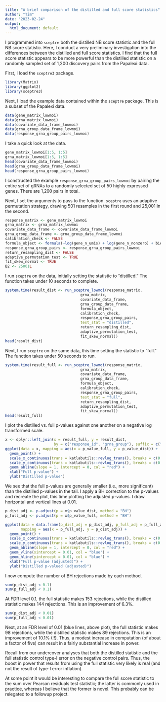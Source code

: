 ```yaml
---
title: "A brief comparison of the distilled and full score statistics"
author: "Tim"
date: "2023-02-24"
output:
  html_document: default
---
```


I programmed into `sceptre` both the distilled NB score statistic and the full NB score statistic. Here, I conduct a very preliminary investigation into the differences between the distilled and full score statistics. I find that the full score statistic appears to be more powerful than the distilled statistic on a randomly sampled set of 1,200 discovery pairs from the Papalexi data.

First, I load the `sceptre3` package.

```r
library(Matrix)
library(ggplot2)
library(sceptre3)
```

Next, I load the example data contained within the `sceptre` package. This is a subset of the Papalexi data.

```r
data(gene_matrix_lowmoi)
data(grna_matrix_lowmoi)
data(covariate_data_frame_lowmoi)
data(grna_group_data_frame_lowmoi)
data(response_grna_group_pairs_lowmoi)
```

I take a quick look at the data.

```r
gene_matrix_lowmoi[1:5, 1:5]
grna_matrix_lowmoi[1:5, 1:5]
head(covariate_data_frame_lowmoi)
head(grna_group_data_frame_lowmoi)
head(response_grna_group_pairs_lowmoi)
```

I constructed the example `response_grna_group_pairs_lowmoi` by pairing the entire set of gRNAs to a randomly selected set of 50 highly expressed genes. There are 1,200 pairs in total.

Next, I set the arguments to pass to the function. `sceptre` uses an adaptive permutation strategy, drawing 501 resamples in the first round and 25,001 in the second.

```r
response_matrix <- gene_matrix_lowmoi
grna_matrix <- grna_matrix_lowmoi
covariate_data_frame <- covariate_data_frame_lowmoi
grna_group_data_frame <- grna_group_data_frame_lowmoi
calibration_check <- FALSE
formula_object <- formula(~log(gene_n_umis) + log(gene_n_nonzero) + bio_rep + phase + p_mito)
response_grna_group_pairs <- response_grna_group_pairs_lowmoi
return_resampling_dist <- FALSE
adaptive_permutation_test <- TRUE
fit_skew_normal <- TRUE
B2 <- 25001L
```

I run `sceptre` on the data, initially setting the statistic to "distilled." The function takes under 10 seconds to complete.

```r
system.time(result_dist <- run_sceptre_lowmoi(response_matrix,
                                  grna_matrix,
                                  covariate_data_frame,
                                  grna_group_data_frame,
                                  formula_object,
                                  calibration_check,
                                  response_grna_group_pairs,
                                  test_stat = "distilled",
                                  return_resampling_dist,
                                  adaptive_permutation_test,
                                  fit_skew_normal))
head(result_dist)
```

Next, I run `sceptre` on the same data, this time setting the statistic to "full." The function takes under 50 seconds to run.

```r
system.time(result_full <- run_sceptre_lowmoi(response_matrix,
                                  grna_matrix,
                                  covariate_data_frame,
                                  grna_group_data_frame,
                                  formula_object,
                                  calibration_check,
                                  response_grna_group_pairs,
                                  test_stat = "full",
                                  return_resampling_dist,
                                  adaptive_permutation_test,
                                  fit_skew_normal))
head(result_full)
```

I plot the distilled vs. full p-values against one another on a negative log transformed scale.

```r
x <- dplyr::left_join(x = result_full, y = result_dist,
                      by = c("response_id", "grna_group"), suffix = c("_full", "_dist"))
ggplot(data = x, mapping = aes(x = p_value_full, y = p_value_dist)) +
  geom_point() +
  scale_x_continuous(trans = katlabutils::revlog_trans(), breaks = c(0.1, 0.01, 0.001, 0.0001)) +
  scale_y_continuous(trans = katlabutils::revlog_trans(), breaks = c(0.1, 0.01, 0.001, 0.0001)) +
  geom_abline(slope = 1, intercept = 0, col = "red") +
  xlab("Full p-value") +
  ylab("Distilled p-value")
```

We see that the full p-values are generally smaller (i.e., more significant) than the distilled p-values in the tail. I apply a BH correction to the p-values and recreate the plot, this time plotting the adjusted p-values. I draw horizontal and vertical lines at 0.01.

```r
p_dist_adj <- p.adjust(p = x$p_value_dist, method = "BH")
p_full_adj <- p.adjust(p = x$p_value_full, method = "BH")
```

```r
ggplot(data = data.frame(p_dist_adj = p_dist_adj, p_full_adj = p_full_adj),
       mapping = aes(x = p_full_adj, y = p_dist_adj)) +
  geom_point() +
  scale_x_continuous(trans = katlabutils::revlog_trans(), breaks = c(0.1, 0.01)) +
  scale_y_continuous(trans = katlabutils::revlog_trans(), breaks = c(0.1, 0.01)) +
  geom_abline(slope = 1, intercept = 0, col = "red") +
  geom_vline(xintercept = 0.01, col = "blue") +
  geom_hline(yintercept = 0.01, col = "blue") +
  xlab("Full p-value (adjusted)") +
  ylab("Distilled p-valued (adjusted)")
```

I now compute the number of BH rejections made by each method.

```r
sum(p_dist_adj < 0.1)
sum(p_full_adj < 0.1)
```

At FDR level 0.1, the full statistic makes 153 rejections, while the distilled statistic makes 144 rejections. This is an improvement of 6.3\%.

```r
sum(p_dist_adj < 0.01)
sum(p_full_adj < 0.01)
```

Next, at an FDR level of 0.01 (blue lines, above plot), the full statistic makes 98 rejections, while the distilled statistic makes 89 rejections. This is an improvement of 10.1\% (!!). Thus, a modest increase in computation (of about a factor of five) can result in a fairly substantial increase in power.

Recall from our undercover analyses that both the distilled statistic and the full statistic control type-I error on the negative control pairs. Thus, the boost in power that results from using the full statistic very likely is real (and not the result of type-I error inflation).

At some point it would be interesting to compare the full score statistic to the sum over Pearson residuals test statistic; the latter is commonly used in practice, whereas I believe that the former is novel. This probably can be relegated to a followup project.
